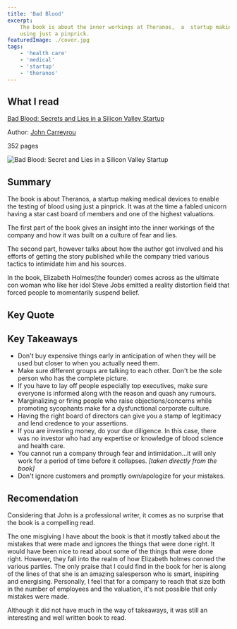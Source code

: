 ```yaml
---
title: 'Bad Blood'
excerpt:
    The book is about the inner workings at Theranos,  a  startup making medical devices to enable the testing of blood
    using just a pinprick.
featuredImage: ./cover.jpg
tags:
    - 'health care'
    - 'medical'
    - 'startup'
    - 'theranos'
---
```


## What I read

[Bad Blood: Secrets and Lies in a Silicon Valley Startup](https://www.amazon.com/Bad-Blood-Secrets-Silicon-Startup/dp/152473165X)

Author: [John Carreyrou](https://en.wikipedia.org/wiki/John_Carreyrou)

352 pages

![Bad Blood: Secret and Lies in a Silicon Valley Startup](./cover.jpg)

## Summary

The book is about Theranos, a startup making medical devices to enable the testing of blood using just a pinprick. It
was at the time a fabled unicorn having a star cast board of members and one of the highest valuations.

The first part of the book gives an insight into the inner workings of the company and how it was built on a culture of
fear and lies.

The second part, however talks about how the author got involved and his efforts of getting the story published while
the company tried various tactics to intimidate him and his sources.

In the book, Elizabeth Holmes(the founder) comes across as the ultimate con woman who like her idol Steve Jobs emitted a
reality distortion field that forced people to momentarily suspend belief.

## Key Quote

<Quote
    quote="This is what happens when you work to change things. First they think you're crazy, then they fight you, and then all of a sudden you change the world."
    author="Elizabeth Holmes"
/>

## Key Takeaways

-   Don't buy expensive things early in anticipation of when they will be used but closer to when you actually need
    them.
-   Make sure different groups are talking to each other. Don't be the sole person who has the complete picture.
-   If you have to lay off people especially top executives, make sure everyone is informed along with the reason and
    quash any rumours.
-   Marginalizing or firing people who raise objections/concerns while promoting sycophants make for a dysfunctional
    corporate culture.
-   Having the right board of directors can give you a stamp of legitimacy and lend credence to your assertions.
-   If you are investing money, do your due diligence. In this case, there was no investor who had any expertise or
    knowledge of blood science and health care.
-   You cannot run a company through fear and intimidation...it will only work for a period of time before it collapses.
    _[taken directly from the book]_
-   Don't ignore customers and promptly own/apologize for your mistakes.

## Recomendation

Considering that John is a professional writer, it comes as no surprise that the book is a compelling read.

The one misgiving I have about the book is that it mostly talked about the mistakes that were made and ignores the
things that were done right. It would have been nice to read about some of the things that were done right. However,
they fall into the realm of how Elizabeth holmes conned the various parties. The only praise that I could find in the
book for her is along of the lines of that she is an amazing salesperson who is smart, inspiring and energising.
Personally, I feel that for a company to reach that size both in the number of employees and the valuation, it's not
possible that only mistakes were made.

Although it did not have much in the way of takeaways, it was still an interesting and well written book to read.
